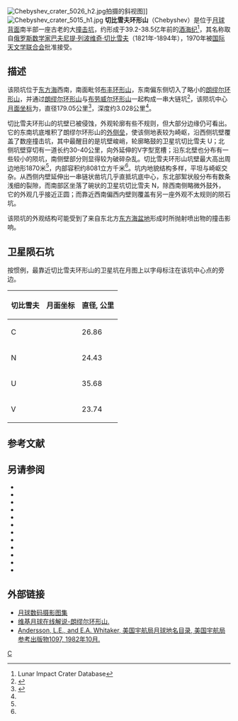 {{lunar crater data|
 image=Chebyshev (LRO).png|240px|
 caption=[[月球勘测轨道飞行器|月球勘测轨道飞行器]]拍摄的图像|
 latitude=34.01|
 N_or_S=S|
 longitude=132.88|
 E_or_W=W|
 diameter=179.05公里|
 depth=3.028公里|
 colong=136|
 eponym=[[巴夫尼提·列波维奇·切比雪夫|巴夫尼提·列·切比雪夫]]}}
[[Image:Chebyshev_crater_5026_h2.jpg|thumb]]拍摄的斜视图]]
[[Image:Chebyshev_crater_5015_h1.jpg|thumb]]
'''切比雪夫环形山'''（Chebyshev）是位于[[月球背面|月球背面]]南半部一座古老的大[[撞击坑|撞击坑]]，约形成于39.2-38.5亿年前的[[酒海纪|酒海纪]]<ref name=LICD>Lunar Impact Crater Database</ref>，其名称取自[[俄罗斯|俄罗斯]][[数学家|数学家]][[巴夫尼提·列波维奇·切比雪夫|巴夫尼提·列波维奇·切比雪夫]]（1821年-1894年），1970年被[[国际天文学联合会|国际天文学联合会]]批准接受。

==描述==  
该陨坑位于[[东方海|东方海]]西南，南面毗邻[[布丰环形山|布丰环形山]]，东南偏东侧切入了略小的[[朗缪尔环形山|朗缪尔环形山]]，并通过[[朗缪尔环形山|朗缪尔环形山]]与[[布劳威尔环形山|布劳威尔环形山]]一起构成一串大链坑<ref>{{Cite web |url=http://planetarynames.wr.usgs.gov/images/Lunar/lac_122_lo.pdf |title=Crater Chebyshev on the map LAC-122. |accessdate=2017-04-03 |archive-date=2013-02-20 |archive-url=https://web.archive.org/web/20130220194003/http://planetarynames.wr.usgs.gov/images/Lunar/lac_122_lo.pdf |dead-url=no }}</ref>，该陨坑中心[[月面坐标|月面坐标]]为{{Coord|34.01|S|132.88|W|globe:Moon|nogoogle=1|noosm=1}}，直径179.05公里<ref name="IAU">{{Cite web |url=http://planetarynames.wr.usgs.gov/Feature/1167 |title=Directory of the International Astronomical Union |accessdate=2017-04-03 |archive-date=2014-12-01 |archive-url=https://archive.is/20141201203218/http://planetarynames.wr.usgs.gov/Feature/1167 |dead-url=no }}</ref>，深度约3.028公里<ref name="LICD"/>。

切比雪夫环形山的坑壁已被侵蚀，外观轮廓有些不规则，但大部分边缘仍可看出。它的东南坑底堆积了朗缪尔环形山的[[wikt:rampart|外侧垒]]，使该侧地表较为崎岖，沿西侧坑壁覆盖了数座撞击坑，其中最醒目的是坑壁峻峭，轮廓略鼓的卫星坑切比雪夫 U；北侧坑壁穿切有一道长约30-40公里，向外延伸的V字型宽槽；沿东北壁也分布有一些较小的陨坑，南侧壁部分则显得较为破碎杂乱。切比雪夫环形山坑壁最大高出周边地形1870米<ref name="LICD"/>，内部容积约8081立方千米<ref name="LICD"/>。坑内地貌结构多样，平坦与崎岖交杂。从西侧内壁延伸出一串链状凿坑几乎直抵坑底中心，东北部絮状般分布有数条浅细的裂隙，而南部区坐落了碗状的卫星坑切比雪夫 N，除西南侧略微外鼓外，它的外观几乎接近正圆；而靠近西南偏西内壁则覆盖有另一座外观不太规则的陨石坑。

该陨坑的外观结构可能受到了来自东北方[[东方海|东方海盆地]]形成时所抛射喷出物的撞击影响。

==卫星陨石坑==
按惯例，最靠近切比雪夫环形山的卫星坑在月图上以字母标注在该坑中心点的旁边。

{|class="wikitable sortable" style="text-align:center"
! 切比雪夫
! class="unsortable" | 月面坐标
! 直径, 公里
|-
|C
|{{Coord|30.29|S|127.51|W|globe:moon|nogoogle=1|noosm=1|name=Chebyshev C}}
|26.86
|-
|N
|{{Coord|37.75|S|134.67|W|globe:moon|nogoogle=1|noosm=1|name=Chebyshev N}}
|24.43
|-
|U
|{{Coord|33.29|S|137.10|W|globe:moon|nogoogle=1|noosm=1|name=Chebyshev U}}
|35.68
|-
|V
|{{Coord|33.53|S|133.99|W|globe:moon|nogoogle=1|noosm=1|name=Chebyshev V}}
|23.74
|}
==参考文献==
{{reflist}}
==另请参阅==
{{refbegin}}
* {{cite book
  | last1 = Andersson
  | first1 = L. E.
  | last2 = Whitaker
  | first2 = E. A.
  | authorlink2 = Ewen Whitaker
  | date = 1982
  | title = [[NASA|NASA]] Catalogue of Lunar Nomenclature
  | publisher = NASA RP-1097
  | ref = harv
  }}
* {{cite web
  | last = Blue
  | first = Jennifer
  | date = July 25, 2007
  | title = Gazetteer of Planetary Nomenclature
  | publisher = [[United_States_Geological_Survey|USGS]]
  | url = http://planetarynames.wr.usgs.gov/Feature/1167
  | accessdate = 2014-12-06
  | ref = harv
  | archive-date = 2014-12-01
  | archive-url = https://archive.is/20141201203218/http://planetarynames.wr.usgs.gov/Feature/1167
  | dead-url = no
  }}
* {{cite book
  | last1 = Bussey
  | first1 = B.
  | authorlink1 = Ben Bussey
  | last2 = Spudis
  | first2 = P.
  | authorlink2 = Paul Spudis
  | date = 2004
  | title = The Clementine Atlas of the Moon
  | publisher = Cambridge University Press
  | location = New York
  | isbn = 978-0-521-81528-4
  | ref = harv
  }}
* {{cite book
  | last1 = Cocks
  | first1 = Elijah E.
  | last2 = Cocks
  | first2 = Josiah C.
  | date = 1995
  | title = Who's Who on the Moon: A Biographical Dictionary of Lunar Nomenclature
  | url = https://archive.org/details/isbn_9780936389271
  | publisher = Tudor Publishers
  | isbn = 978-0-936389-27-1
  | ref = harv
  }}
* {{cite web
  | last = McDowell
  | first = Jonathan
  | date = July 15, 2007
  | url = http://host.planet4589.org/astro/lunar/
  | title = Lunar Nomenclature
  | publisher = Jonathan's Space Report
  | accessdate = 2007-10-24
  | ref = harv
  | archive-date = 2012-05-26
  | archive-url = https://www.webcitation.org/67wcYNfK3?url=http://host.planet4589.org/astro/lunar/
  | dead-url = no
  }}
* {{cite journal| last1 = Menzel| first1 = D. H.| last2 = Minnaert| first2 = M.| last3 = Levin| first3 = B.| last4 = Dollfus| first4 = A.| last5 = Bell| first5 = B.| title = Report on Lunar Nomenclature by the Working Group of Commission 17 of the IAU| doi = 10.1007/BF00171763| journal = Space Science Reviews| volume = 12| issue = 2| pages = 136–186| date = 1971| bibcode = 1971SSRv...12..136M| ref = harv}}
* {{cite book
  | first = Patrick
  | last = Moore
  | authorlink = Patrick Moore
  | date = 2001
  | title = On the Moon
  | url = https://archive.org/details/patrickmooreonmo00patr
  | publisher = Sterling Publishing Co.
  | isbn = 978-0-304-35469-6
  | ref = harv
  }}
* {{cite book
  | first = Fred W.
  | last = Price
  | date = 1988
  | title = The Moon Observer's Handbook
  | publisher = Cambridge University Press
  | isbn = 978-0-521-33500-3
  | ref = harv
  }}
* {{cite book
  | last = Rükl
  | first = Antonín
  | authorlink = Antonín Rükl
  | date = 1990
  | title = Atlas of the Moon
  | publisher = Kalmbach Books
  | isbn = 978-0-913135-17-4
  | ref = harv
  }}
* {{cite book
  | last = Webb
  | first = Rev. T. W.
  | authorlink = Thomas William Webb
  | date = 1962
  | title = Celestial Objects for Common Telescopes
  | url = https://archive.org/details/celestialobjects00webb
  | edition = 6th revised
  | publisher = Dover
  | isbn = 978-0-486-20917-3
  | ref = harv
  }}
* {{cite book
  | first = Ewen A.
  | last = Whitaker
  | authorlink = Ewen Whitaker
  | date = 2003
  | title = Mapping and Naming the Moon
  | publisher = Cambridge University Press
  | isbn = 978-0-521-54414-6
  | ref = harv
  | url = https://books.google.com/books?id=aV1i27jDYL8C
  }}
* {{cite book
  | first = Peter T.
  | last = Wlasuk
  | date = 2000
  | title = Observing the Moon
  | publisher = Springer
  | isbn = 978-1-85233-193-1
  | ref = harv
 }}
{{refend}}

==外部链接==
* [http://www.lpi.usra.edu/resources/lunar_orbiter/bin/srch_nam.shtml?Chebyshev%7C0 月球数码摄影图集] {{Wayback|url=http://www.lpi.usra.edu/resources/lunar_orbiter/bin/srch_nam.shtml?Chebyshev%7C0 |date=20201127014724 }}
* [http://the-moon.wikispaces.com/Chebyshev 维基月球在线解说-朗缪尔环形山.] {{Wayback|url=http://the-moon.wikispaces.com/Chebyshev |date=20180302055309 }}
* [http://planet4589.org/astro/lunar/RP-1097.pdf Andersson, L.E., and E.A. Whitaker, 美国宇航局月球地名目录, 美国宇航局参考出版物1097, 1982年10月.]{{Wayback|url=http://planet4589.org/astro/lunar/RP-1097.pdf |date=20141006125838 }}

[[Category:月球环形山|C]]
{{月球環形山 (C-F)}}